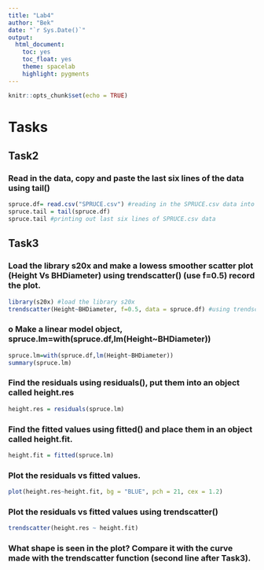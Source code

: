 ```yaml
---
title: "Lab4"
author: "Bek"
date: "`r Sys.Date()`"
output: 
  html_document:
    toc: yes
    toc_float: yes
    theme: spacelab
    highlight: pygments
---
```


```r
knitr::opts_chunk$set(echo = TRUE)
```

# Tasks

## Task2

### Read in the data, copy and paste the last six lines of the data using tail()

```r

spruce.df= read.csv("SPRUCE.csv") #reading in the SPRUCE.csv data into spruce.df
spruce.tail = tail(spruce.df) 
spruce.tail #printing out last six lines of SPRUCE.csv data
```

## Task3 

### Load the library s20x and make a lowess smoother scatter plot (Height Vs BHDiameter) using trendscatter() (use f=0.5) record the plot.

```r
library(s20x) #load the library s20x 
trendscatter(Height~BHDiameter, f=0.5, data = spruce.df) #using trendscatter to print out HEIGHT vs BHDiameter
```


### o	Make a linear model object, spruce.lm=with(spruce.df,lm(Height~BHDiameter))

```r
spruce.lm=with(spruce.df,lm(Height~BHDiameter)) 
summary(spruce.lm)

```


###	Find the residuals using residuals(), put them into an object called height.res

```r
height.res = residuals(spruce.lm)
```


###	Find the fitted values using fitted() and place them in an object called height.fit.


```r
height.fit = fitted(spruce.lm)

```

###	Plot the residuals vs fitted values.

```r
plot(height.res~height.fit, bg = "BLUE", pch = 21, cex = 1.2)
```


###	Plot the residuals vs fitted values using trendscatter()

```r
trendscatter(height.res ~ height.fit)
```


### What shape is seen in the plot? Compare it with the curve made with the trendscatter function (second line after Task3). 









